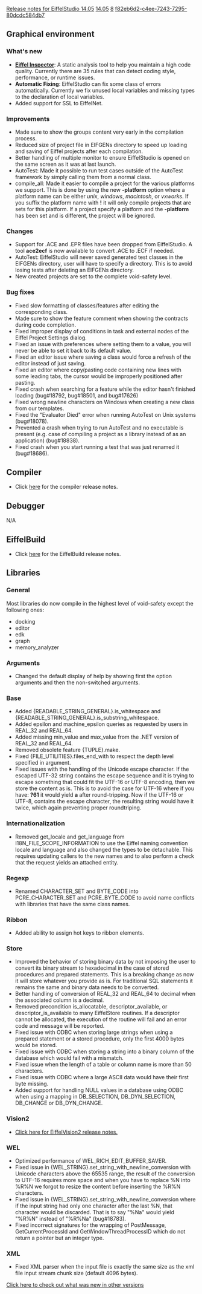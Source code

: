 [[Property:title|Release notes for EiffelStudio 14.05]]
[[Property:link_title|14.05]]
[[Property:weight|8]]
[[Property:uuid|f82eb6d2-c4ee-7243-7295-80dcdc584db7]]
==Graphical environment==

===What's new===
* ''' [[Eiffel Inspector]]''': A static analysis tool to help you maintain a high code quality. Currently there are 35 rules that can detect coding style, performance, or runtime issues.
* '''Automatic Fixing''': EiffelStudio can fix some class of errors automatically. Currently we fix unused local variables and missing types to the declaration of local variables.
* Added support for SSL to EiffelNet.

===Improvements===
* Made sure to show the groups content very early in the compilation process.
* Reduced size of project file in EIFGENs directory to speed up loading and saving of Eiffel projects after each compilation.
* Better handling of multiple monitor to ensure EiffelStudio is opened on the same screen as it was at last launch.
* AutoTest: Made it possible to run test cases outside of the AutoTest framework by simply calling them from a normal class.
* compile_all: Made it easier to compile a project for the various platforms we support. This is done by using the new '''-platform''' option where a platform name can be either ''unix'', ''windows'', ''macintosh'', or ''vxworks''. If you suffix the platform name with '''!''' it will only compile projects that are sets for this platform. If a project specify a platform and the '''-platform''' has been set and is different, the project will be ignored.

===Changes===
* Support for .ACE and .EPR files have been dropped from EiffelStudio. A tool '''ace2ecf''' is now available to convert .ACE to .ECF if needed.
* AutoTest: EiffelStudio will never saved generated test classes in the EIFGENs directory, user will have to specify a directory. This is to avoid losing tests after deleting an EIFGENs directory.
* New created projects are set to the complete void-safety level.

===Bug fixes===
* Fixed slow formatting of classes/features after editing the corresponding class.
* Made sure to show the feature comment when showing the contracts during code completion.
* Fixed improper display of conditions in task and external nodes of the Eiffel Project Settings dialog.
* Fixed an issue with preferences where setting them to a value, you will never be able to set it back to its default value.
* Fixed an editor issue where saving a class would force a refresh of the editor instead of just saving.
* Fixed an editor where copy/pasting code containing new lines with some leading tabs, the cursor would be improperly positioned after pasting.
* Fixed crash when searching for a feature while the editor hasn't finished loading (bug#18792, bug#18501, and bug#17626)
* Fixed wrong newline characters on Windows when creating a new class from our templates.
* Fixed the "Evaluator Died" error when running AutoTest on Unix systems (bug#18078).
* Prevented a crash when trying to run AutoTest and no executable is present (e.g. case of compiling a project as a library instead of as an application) (bug#18838).
* Fixed crash when you start running a test that was just renamed it (bug#18686).

==Compiler==
* Click [[Major changes between ISE Eiffel 13.11 and ISE Eiffel 14.05|here]] for the compiler release notes.

==Debugger==
N/A

==EiffelBuild==
* Click [[EiffelBuild Version History|here]]  for the EiffelBuild release notes.

==Libraries==
===General===
Most libraries do now compile in the highest level of void-safety except the following ones:
* docking
* editor
* edk
* graph
* memory_analyzer

===Arguments ===
* Changed the default display of help by showing first the option arguments and then the non-switched arguments.

===Base===
* Added <e>{READABLE_STRING_GENERAL}.is_whitespace</e> and <e>{READABLE_STRING_GENERAL}.is_substring_whitespace</e>.
* Added <e>epsilon</e> and <e>machine_epsilon</e> queries as requested by users in REAL_32 and REAL_64.
* Added missing <e>min_value</e> and <e>max_value</e> from the .NET version of REAL_32 and REAL_64.
* Removed obsolete feature <e>{TUPLE}.make</e>.
* Fixed <e>{FILE_UTILITIES}.files_end_with</e> to respect the depth level specified in argument.
* Fixed issues with the handling of the Unicode escape character. If the escaped UTF-32 string contains the escape sequence and it is trying to escape something that could fit the UTF-16 or UTF-8 encoding, then we store the content as is. This is to avoid the case for UTF-16 where if you have: '''?61''' it would yield '''a''' after round-tripping. Now if the UTF-16 or UTF-8, contains the escape character, the resulting string would have it twice, which again preventing proper roundtriping.

===Internationalization===
* Removed <e>get_locale</e> and <e>get_language</e> from <e>I18N_FILE_SCOPE_INFORMATION</e> to use the Eiffel naming convention <e>locale</e> and <e>language</e> and also changed the types to be detachable. This requires updating callers to the new names and to also perform a check that the request yields an attached entity.

===Regexp===
* Renamed CHARACTER_SET and BYTE_CODE into PCRE_CHARACTER_SET and PCRE_BYTE_CODE to avoid name conflicts with libraries that have the same class names.

===Ribbon===
* Added ability to assign hot keys to ribbon elements.

===Store===
* Improved the behavior of storing binary data by not imposing the user to convert its binary stream to hexadecimal in the case of stored procedures and prepared statements. This is a breaking change as now it will store whatever you provide as is. For traditional SQL statements it remains the same and binary data needs to be converted.
* Better handling of conversion of REAL_32 and REAL_64 to decimal when the associated column is a decimal.
* Removed precondition <e>is_allocatable</e>, <e>descriptor_available</e>, or <e>descriptor_is_available</e> to many EiffelStore routines. If a descriptor cannot be allocated, the execution of the routine will fail and an error code and message will be reported.
* Fixed issue with ODBC when storing large strings when using a prepared statement or a stored procedure, only the first 4000 bytes would be stored.
* Fixed issue with ODBC when storing a string into a binary column of the database which would fail with a mismatch.
* Fixed issue when the length of a table or column name is more than 50 characters.
* Fixed issue with ODBC where a large ASCII data would have their first byte missing.
* Added support for handling NULL values in a database using ODBC when using a mapping in DB_SELECTION, DB_DYN_SELECTION, DB_CHANGE or DB_DYN_CHANGE.

===Vision2===
* [[Revisions and Bug Fixes|Click here for EiffelVision2 release notes.]]

===WEL===
* Optimized performance of <e>WEL_RICH_EDIT_BUFFER_SAVER</e>.
* Fixed issue in <e>{WEL_STRING}.set_string_with_newline_conversion</e> with Unicode characters above the 65535 range, the result of the conversion to UTF-16 requires more space and when you have to replace %N into %R%N we forgot to resize the content before inserting the %R%N characters.
* Fixed issue in <e>{WEL_STRING}.set_string_with_newline_conversion</e> where if the input string had only one character after the last %N, that character would be discarded. That is to say "%Na" would yield "%R%N" instead of "%R%Na" (bug#18783).
* Fixed incorrect signatures for the wrapping of PostMessage, GetCurrentProcessId and GetWindowThreadProcessID which do not return a pointer but an integer type.

===XML===
* Fixed XML parser when the input file is exactly the same size as the xml file input stream chunk size (default 4096 bytes).

[[EiffelStudio release notes|Click here to check out what was new in other versions]]

